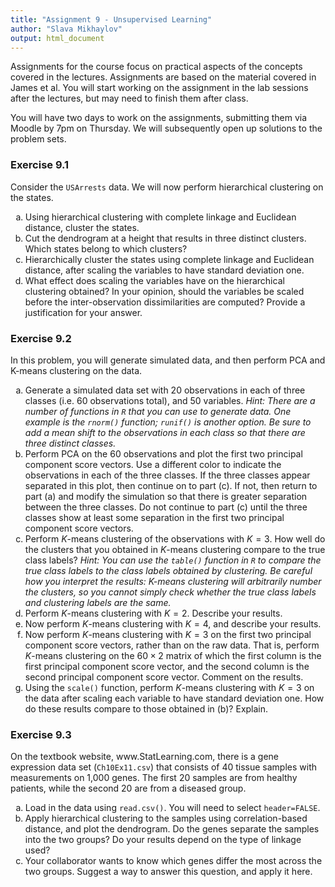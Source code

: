 ```yaml
---
title: "Assignment 9 - Unsupervised Learning"
author: "Slava Mikhaylov"
output: html_document
---
```


Assignments for the course focus on practical aspects of the concepts covered in the lectures. Assignments are based on the material covered in James et al. You will start working on the assignment in the lab sessions after the lectures, but may need to finish them after class.

You will have two days to work on the assignments, submitting them via Moodle by 7pm on Thursday. We will subsequently open up solutions to the problem sets. 

### Exercise 9.1

Consider the `USArrests` data. We will now perform hierarchical clustering on the states.

(a) Using hierarchical clustering with complete linkage and Euclidean distance, cluster the states.
(b) Cut the dendrogram at a height that results in three distinct clusters. Which states belong to which clusters?
(c) Hierarchically cluster the states using complete linkage and Euclidean distance, after scaling the variables to have standard deviation one.
(d) What effect does scaling the variables have on the hierarchical clustering obtained? In your opinion, should the variables be scaled before the inter-observation dissimilarities are computed? Provide a justification for your answer.

### Exercise 9.2

In this problem, you will generate simulated data, and then perform PCA and K-means clustering on the data.

(a) Generate a simulated data set with 20 observations in each of three classes (i.e. 60 observations total), and 50 variables.
*Hint: There are a number of functions in `R` that you can use to generate data. One example is the `rnorm()` function; `runif()` is another option. Be sure to add a mean shift to the observations in each class so that there are three distinct classes.*
(b) Perform PCA on the 60 observations and plot the first two principal component score vectors. Use a different color to indicate the observations in each of the three classes. If the three classes appear separated in this plot, then continue on to part (c). If not, then return to part (a) and modify the simulation so that there is greater separation between the three classes. Do not continue to part (c) until the three classes show at least some separation in the first two principal component score vectors.
(c) Perform $K$-means clustering of the observations with $K = 3$. How well do the clusters that you obtained in $K$-means clustering compare to the true class labels?
*Hint: You can use the `table()` function in `R` to compare the true class labels to the class labels obtained by clustering. Be careful how you interpret the results: $K$-means clustering will arbitrarily number the clusters, so you cannot simply check whether the true class labels and clustering labels are the same.*
(d) Perform $K$-means clustering with $K = 2$. Describe your results.
(e) Now perform $K$-means clustering with $K = 4$, and describe your
results.
(f) Now perform $K$-means clustering with $K = 3$ on the first two principal component score vectors, rather than on the raw data. That is, perform $K$-means clustering on the $60 \times 2$ matrix of which the first column is the first principal component score vector, and the second column is the second principal component score vector. Comment on the results.
(g) Using the `scale()` function, perform $K$-means clustering with $K = 3$ on the data after scaling each variable to have standard deviation one. How do these results compare to those obtained in (b)? Explain.

### Exercise 9.3

On the textbook website, www.StatLearning.com, there is a gene expression data set (`Ch10Ex11.csv`) that consists of 40 tissue samples with measurements on 1,000 genes. The first 20 samples are from healthy patients, while the second 20 are from a diseased group.

(a) Load in the data using `read.csv()`. You will need to select `header=FALSE`.
(b) Apply hierarchical clustering to the samples using correlation-based distance, and plot the dendrogram. Do the genes separate the samples into the two groups? Do your results depend on the type of linkage used?
(c) Your collaborator wants to know which genes differ the most across the two groups. Suggest a way to answer this question, and apply it here.
